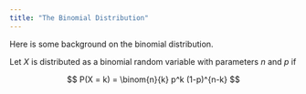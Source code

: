 ```yaml
---
title: "The Binomial Distribution"
---
```


Here is some background on the binomial distribution.

Let $X$ is distributed as a binomial random variable with parameters $n$ and $p$ if

$$
P(X = k) = \binom{n}{k} p^k (1-p)^{n-k}
$$
